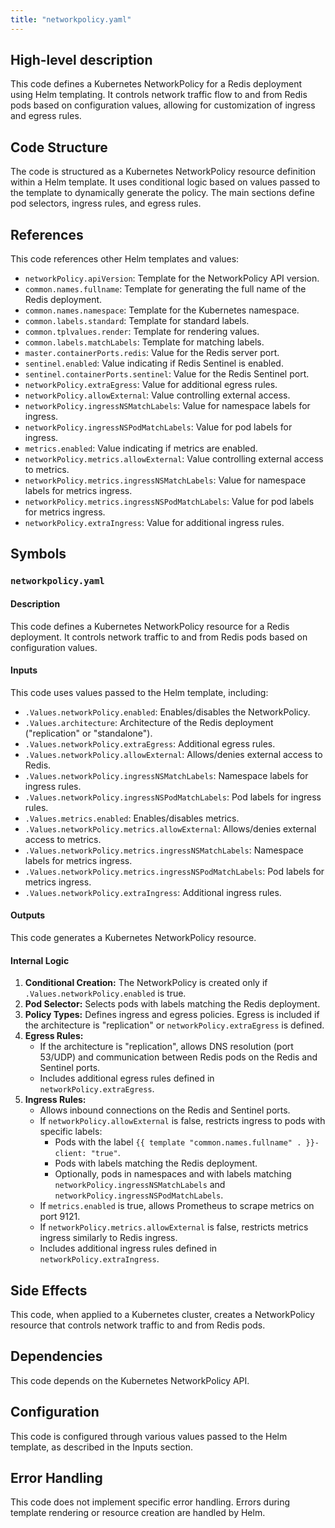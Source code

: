 ```yaml
---
title: "networkpolicy.yaml"
---
```


## High-level description
This code defines a Kubernetes NetworkPolicy for a Redis deployment using Helm templating. It controls network traffic flow to and from Redis pods based on configuration values, allowing for customization of ingress and egress rules.

## Code Structure
The code is structured as a Kubernetes NetworkPolicy resource definition within a Helm template. It uses conditional logic based on values passed to the template to dynamically generate the policy. The main sections define pod selectors, ingress rules, and egress rules.

## References
This code references other Helm templates and values:
- `networkPolicy.apiVersion`: Template for the NetworkPolicy API version.
- `common.names.fullname`: Template for generating the full name of the Redis deployment.
- `common.names.namespace`: Template for the Kubernetes namespace.
- `common.labels.standard`: Template for standard labels.
- `common.tplvalues.render`: Template for rendering values.
- `common.labels.matchLabels`: Template for matching labels.
- `master.containerPorts.redis`: Value for the Redis server port.
- `sentinel.enabled`: Value indicating if Redis Sentinel is enabled.
- `sentinel.containerPorts.sentinel`: Value for the Redis Sentinel port.
- `networkPolicy.extraEgress`: Value for additional egress rules.
- `networkPolicy.allowExternal`: Value controlling external access.
- `networkPolicy.ingressNSMatchLabels`: Value for namespace labels for ingress.
- `networkPolicy.ingressNSPodMatchLabels`: Value for pod labels for ingress.
- `metrics.enabled`: Value indicating if metrics are enabled.
- `networkPolicy.metrics.allowExternal`: Value controlling external access to metrics.
- `networkPolicy.metrics.ingressNSMatchLabels`: Value for namespace labels for metrics ingress.
- `networkPolicy.metrics.ingressNSPodMatchLabels`: Value for pod labels for metrics ingress.
- `networkPolicy.extraIngress`: Value for additional ingress rules.

## Symbols
### `networkpolicy.yaml`
#### Description
This code defines a Kubernetes NetworkPolicy resource for a Redis deployment. It controls network traffic to and from Redis pods based on configuration values.

#### Inputs
This code uses values passed to the Helm template, including:
- `.Values.networkPolicy.enabled`: Enables/disables the NetworkPolicy.
- `.Values.architecture`: Architecture of the Redis deployment ("replication" or "standalone").
- `.Values.networkPolicy.extraEgress`: Additional egress rules.
- `.Values.networkPolicy.allowExternal`: Allows/denies external access to Redis.
- `.Values.networkPolicy.ingressNSMatchLabels`: Namespace labels for ingress rules.
- `.Values.networkPolicy.ingressNSPodMatchLabels`: Pod labels for ingress rules.
- `.Values.metrics.enabled`: Enables/disables metrics.
- `.Values.networkPolicy.metrics.allowExternal`: Allows/denies external access to metrics.
- `.Values.networkPolicy.metrics.ingressNSMatchLabels`: Namespace labels for metrics ingress.
- `.Values.networkPolicy.metrics.ingressNSPodMatchLabels`: Pod labels for metrics ingress.
- `.Values.networkPolicy.extraIngress`: Additional ingress rules.

#### Outputs
This code generates a Kubernetes NetworkPolicy resource.

#### Internal Logic
1. **Conditional Creation:** The NetworkPolicy is created only if `.Values.networkPolicy.enabled` is true.
2. **Pod Selector:** Selects pods with labels matching the Redis deployment.
3. **Policy Types:** Defines ingress and egress policies. Egress is included if the architecture is "replication" or `networkPolicy.extraEgress` is defined.
4. **Egress Rules:**
    - If the architecture is "replication", allows DNS resolution (port 53/UDP) and communication between Redis pods on the Redis and Sentinel ports.
    - Includes additional egress rules defined in `networkPolicy.extraEgress`.
5. **Ingress Rules:**
    - Allows inbound connections on the Redis and Sentinel ports.
    - If `networkPolicy.allowExternal` is false, restricts ingress to pods with specific labels:
        - Pods with the label `{{ template "common.names.fullname" . }}-client: "true"`.
        - Pods with labels matching the Redis deployment.
        - Optionally, pods in namespaces and with labels matching `networkPolicy.ingressNSMatchLabels` and `networkPolicy.ingressNSPodMatchLabels`.
    - If `metrics.enabled` is true, allows Prometheus to scrape metrics on port 9121.
    - If `networkPolicy.metrics.allowExternal` is false, restricts metrics ingress similarly to Redis ingress.
    - Includes additional ingress rules defined in `networkPolicy.extraIngress`.

## Side Effects
This code, when applied to a Kubernetes cluster, creates a NetworkPolicy resource that controls network traffic to and from Redis pods.

## Dependencies
This code depends on the Kubernetes NetworkPolicy API.

## Configuration
This code is configured through various values passed to the Helm template, as described in the Inputs section.

## Error Handling
This code does not implement specific error handling. Errors during template rendering or resource creation are handled by Helm.
